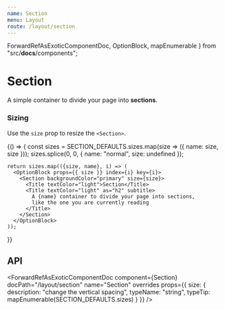 ```yaml
---
name: Section
menu: Layout
route: /layout/section
---
```



  ForwardRefAsExoticComponentDoc,
  OptionBlock,
  mapEnumerable
} from "src/__docs__/components";

# Section

A simple container to divide your page into **sections**.

<Playground>
  <Container>
    <Title>Section</Title>
    <Title as="h2" subtitle>
      A simple container to divide your page into <strong>sections</strong>,
      like the one you are currently reading
    </Title>
  </Container>
</Playground>

### Sizing

Use the `size` prop to resize the `<Section>`.

<Playground>
  {() => {
    const sizes = SECTION_DEFAULTS.sizes.map(size => ({ name: size, size }));
    sizes.splice(0, 0, { name: "normal", size: undefined });

    return sizes.map(({size, name}, i) => (
      <OptionBlock props={{ size }} index={i} key={i}>
        <Section backgroundColor="primary" size={size}>
          <Title textColor="light">Section</Title>
          <Title textColor="light" as="h2" subtitle>
            A {name} container to divide your page into sections,
            like the one you are currently reading
          </Title>
        </Section>
      </OptionBlock>
    ));

}}

</Playground>

## API

<ForwardRefAsExoticComponentDoc
  component={Section}
  docPath="/layout/section"
  name="Section"
  overrides
  props={{
    size: {
      description: "change the vertical spacing",
      typeName: "string",
      typeTip: mapEnumerable(SECTION_DEFAULTS.sizes)
    }
  }}
/>

